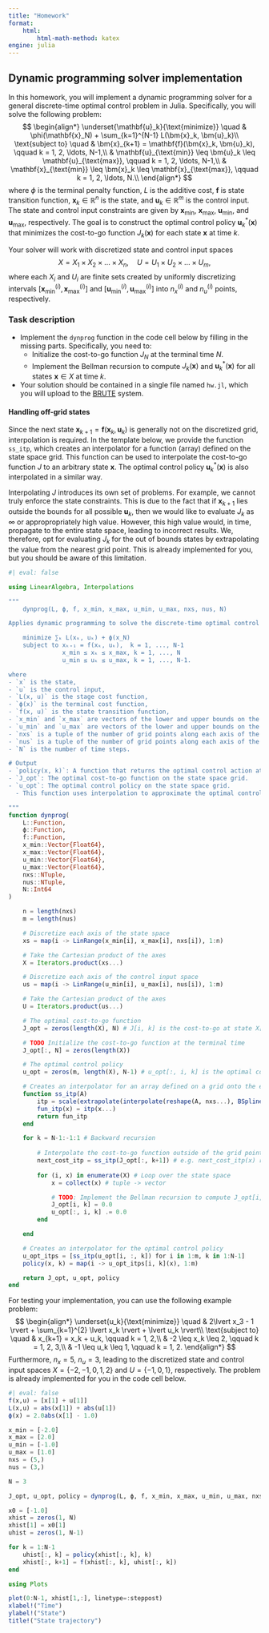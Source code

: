 ```yaml
---
title: "Homework"
format:
    html:
        html-math-method: katex
engine: julia
---
```


## Dynamic programming solver implementation

In this homework, you will implement a dynamic programming solver for a general discrete-time optimal control problem in Julia. Specifically, you will solve the following problem:
$$
\begin{align*}
    \underset{\mathbf{u}_k}{\text{minimize}} \quad & \phi(\mathbf{x}_N) + \sum_{k=1}^{N-1} L(\bm{x}_k, \bm{u}_k)\\
    \text{subject to} \quad & \bm{x}_{k+1} = \mathbf{f}(\bm{x}_k, \bm{u}_k), \qquad k = 1, 2, \ldots, N-1,\\
    & \mathbf{u}_{\text{min}} \leq \bm{u}_k \leq \mathbf{u}_{\text{max}}, \qquad k = 1, 2, \ldots, N-1,\\
    & \mathbf{x}_{\text{min}} \leq \bm{x}_k \leq \mathbf{x}_{\text{max}}, \qquad k = 1, 2, \ldots, N.\\
\end{align*}
$$
where $\phi$ is the terminal penalty function, $L$ is the additive cost, $\mathbf{f}$ is state transition function, $\bm{x}_k \in \mathbb{R}^{n}$ is the state, and $\bm{u}_k \in \mathbb{R}^{m}$ is the control input. The state and control input constraints are given by $\mathbf{x}_{\text{min}}$, $\mathbf{x}_{\text{max}}$, $\mathbf{u}_{\text{min}}$, and $\mathbf{u}_{\text{max}}$, respectively. The goal is to construct the optimal control policy $\bm{u}_k^*(\bm{x})$ that minimizes the cost-to-go function $J_k(\bm{x})$ for each state $\bm{x}$ at time $k$.

Your solver will work with discretized state and control input spaces
$$
    X = X_1 \times X_2 \times \ldots \times X_n, \quad U = U_1 \times U_2 \times \ldots \times U_m,
$$
where each $X_i$ and $U_i$ are finite sets created by uniformly discretizing intervals $[\mathbf{x}_{\text{min}}^{(i)}, \mathbf{x}_{\text{max}}^{(i)}]$ and $[\mathbf{u}_{\text{min}}^{(i)}, \mathbf{u}_{\text{max}}^{(i)}]$ into $n_{x}^{(i)}$ and $n_{u}^{(i)}$ points, respectively.



### Task description
- Implement the `dynprog` function in the code cell below by filling in the missing parts. Specifically, you need to:
    - Initialize the cost-to-go function $J_N$ at the terminal time $N$.
    - Implement the Bellman recursion to compute $J_k(\bm{x})$ and $\bm{u}_k^*(\bm{x})$ for all states $\bm{x} \in X$ at time $k$.
- Your solution should be contained in a single file named `hw.jl`, which you will upload to the [BRUTE](https://cw.felk.cvut.cz/brute) system. 

#### Handling off-grid states
Since the next state $\bm{x}_{k+1} = \mathbf{f}(\bm{x}_k, \bm{u}_k)$ is generally not on the discretized grid, interpolation is required. In the template below, we provide the function `ss_itp`, which creates an interpolator for a function (array) defined on the state space grid. This function can be used to interpolate the cost-to-go function $J$ to an arbitrary state $\bm{x}$. The optimal control policy $\bm{u}_k^*(\bm{x})$ is also interpolated in a similar way.

Interpolating $J$ introduces its own set of problems. For example, we cannot truly enforce the state constraints. This is due to the fact that if $\bm{x}_{k+1}$ lies outside the bounds for all possible $\bm{u}_k$, then we would like to evaluate $J_k$ as $\infty$ or appropropriately high value. However, this high value would, in time, propagate to the entire state space, leading to incorrect results. We, therefore, opt for evaluating $J_k$ for the out of bounds states by extrapolating the value from the nearest grid point. This is already implemented for you, but you should be aware of this limitation.

```julia
#| eval: false

using LinearAlgebra, Interpolations

"""
    dynprog(L, ϕ, f, x_min, x_max, u_min, u_max, nxs, nus, N)

Applies dynamic programming to solve the discrete-time optimal control problem:

    minimize ∑ₖ L(xₖ, uₖ) + ϕ(x_N)
    subject to xₖ₊₁ = f(xₖ, uₖ),  k = 1, ..., N-1
               x_min ≤ xₖ ≤ x_max, k = 1, ..., N
               u_min ≤ uₖ ≤ u_max, k = 1, ..., N-1.

where
- `x` is the state,
- `u` is the control input,
- `L(x, u)` is the stage cost function,
- `ϕ(x)` is the terminal cost function,
- `f(x, u)` is the state transition function,
- `x_min` and `x_max` are vectors of the lower and upper bounds on the state,
- `u_min` and `u_max` are vectors of the lower and upper bounds on the control input,
- `nxs` is a tuple of the number of grid points along each axis of the state space,
- `nus` is a tuple of the number of grid points along each axis of the control input space,
- `N` is the number of time steps.

# Output
- `policy(x, k)`: A function that returns the optimal control action at state `x` and time `k`.
- `J_opt`: The optimal cost-to-go function on the state space grid.
- `u_opt`: The optimal control policy on the state space grid.
  - This function uses interpolation to approximate the optimal control for continuous `x`.

"""
function dynprog(
    L::Function,
    ϕ::Function,
    f::Function,
    x_min::Vector{Float64},
    x_max::Vector{Float64},
    u_min::Vector{Float64},
    u_max::Vector{Float64},
    nxs::NTuple,
    nus::NTuple,
    N::Int64
)

    n = length(nxs)
    m = length(nus)

    # Discretize each axis of the state space
    xs = map(i -> LinRange(x_min[i], x_max[i], nxs[i]), 1:n)

    # Take the Cartesian product of the axes
    X = Iterators.product(xs...)

    # Discretize each axis of the control input space
    us = map(i -> LinRange(u_min[i], u_max[i], nus[i]), 1:m)

    # Take the Cartesian product of the axes
    U = Iterators.product(us...)

    # The optimal cost-to-go function
    J_opt = zeros(length(X), N) # J[i, k] is the cost-to-go at state X[i] and time k

    # TODO Initialize the cost-to-go function at the terminal time
    J_opt[:, N] = zeros(length(X))

    # The optimal control policy
    u_opt = zeros(m, length(X), N-1) # u_opt[:, i, k] is the optimal control at state X[i] and time k

    # Creates an interpolator for an array defined on a grid onto the entire state space
    function ss_itp(A)
        itp = scale(extrapolate(interpolate(reshape(A, nxs...), BSpline(Cubic(Line(OnGrid())))), Flat()),Tuple(xs))
        fun_itp(x) = itp(x...)
        return fun_itp
    end

    for k = N-1:-1:1 # Backward recursion
     
        # Interpolate the cost-to-go function outside of the grid points
        next_cost_itp = ss_itp(J_opt[:, k+1]) # e.g. next_cost_itp(x) returns J_opt(x, k+1)
        
        for (i, x) in enumerate(X) # Loop over the state space
            x = collect(x) # tuple -> vector

            # TODO: Implement the Bellman recursion to compute J_opt[i, k] and u_opt[:, i, k] for all states x ∈ X.
            J_opt[i, k] = 0.0
            u_opt[:, i, k] .= 0.0  
        end

    end

    # Creates an interpolator for the optimal control policy
    u_opt_itps = [ss_itp(u_opt[i, :, k]) for i in 1:m, k in 1:N-1]
    policy(x, k) = map(i -> u_opt_itps[i, k](x), 1:m)

    return J_opt, u_opt, policy
end

```

For testing your implementation, you can use the following example problem:
$$
   \begin{align*}
    \underset{u_k}{\text{minimize}} \quad & 2\lvert x_3 - 1 \rvert + \sum_{k=1}^{2} \lvert x_k \rvert + \lvert u_k \rvert\\
    \text{subject to} \quad & x_{k+1} = x_k + u_k, \qquad k = 1, 2,\\
    & -2 \leq x_k \leq 2, \qquad k = 1, 2, 3,\\
    & -1 \leq u_k \leq 1, \qquad k = 1, 2. 
\end{align*} 
$$
Furthermore, $n_x = 5$, $n_u = 3$, leading to the discretized state and control input spaces $X = \{-2, -1, 0, 1, 2\}$ and $U = \{-1, 0, 1\}$, respectively. The problem is already implemented for you in the code cell below.

```julia
#| eval: false
f(x,u) = [x[1] + u[1]]
L(x,u) = abs(x[1]) + abs(u[1])
ϕ(x) = 2.0abs(x[1] - 1.0)

x_min = [-2.0]
x_max = [2.0]
u_min = [-1.0]
u_max = [1.0]
nxs = (5,)
nus = (3,)

N = 3

J_opt, u_opt, policy = dynprog(L, ϕ, f, x_min, x_max, u_min, u_max, nxs, nus, N)

x0 = [-1.0]
xhist = zeros(1, N)
xhist[1] = x0[1]
uhist = zeros(1, N-1)

for k = 1:N-1
    uhist[:, k] = policy(xhist[:, k], k)
    xhist[:, k+1] = f(xhist[:, k], uhist[:, k])
end

using Plots

plot(0:N-1, xhist[1,:], linetype=:steppost)
xlabel!("Time")
ylabel!("State")
title!("State trajectory")

```